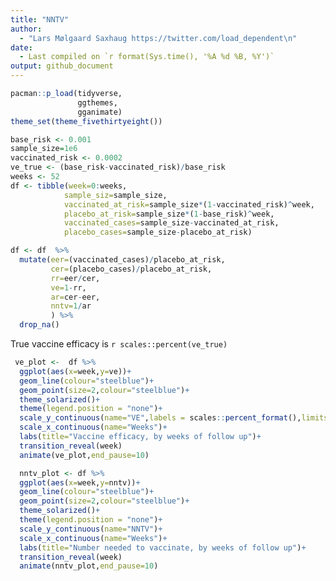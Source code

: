 ```yaml
---
title: "NNTV"
author: 
  - "Lars Mølgaard Saxhaug https://twitter.com/load_dependent\n"
date: 
  - Last compiled on `r format(Sys.time(), '%A %d %B, %Y')`
output: github_document
---
```


```r
pacman::p_load(tidyverse,
               ggthemes,
               gganimate)
theme_set(theme_fivethirtyeight())
```


```r
base_risk <- 0.001
sample_size=1e6
vaccinated_risk <- 0.0002
ve_true <- (base_risk-vaccinated_risk)/base_risk
weeks <- 52
df <- tibble(week=0:weeks,
            sample_siz=sample_size,
            vaccinated_at_risk=sample_size*(1-vaccinated_risk)^week,
            placebo_at_risk=sample_size*(1-base_risk)^week,
            vaccinated_cases=sample_size-vaccinated_at_risk,
            placebo_cases=sample_size-placebo_at_risk)

df <- df  %>% 
  mutate(eer=(vaccinated_cases)/placebo_at_risk,
         cer=(placebo_cases)/placebo_at_risk,
         rr=eer/cer,
         ve=1-rr,
         ar=cer-eer,
         nntv=1/ar
         ) %>% 
  drop_na()

```
True vaccine efficacy is `r scales::percent(ve_true)`
```r
 ve_plot <-  df %>% 
  ggplot(aes(x=week,y=ve))+
  geom_line(colour="steelblue")+
  geom_point(size=2,colour="steelblue")+
  theme_solarized()+
  theme(legend.position = "none")+
  scale_y_continuous(name="VE",labels = scales::percent_format(),limits = c(0,1))+
  scale_x_continuous(name="Weeks")+
  labs(title="Vaccine efficacy, by weeks of follow up")+
  transition_reveal(week) 
  animate(ve_plot,end_pause=10)
```

```r
  nntv_plot <- df %>% 
  ggplot(aes(x=week,y=nntv))+
  geom_line(colour="steelblue")+
  geom_point(size=2,colour="steelblue")+
  theme_solarized()+
  theme(legend.position = "none")+
  scale_y_continuous(name="NNTV")+
  scale_x_continuous(name="Weeks")+
  labs(title="Number needed to vaccinate, by weeks of follow up")+
  transition_reveal(week) 
  animate(nntv_plot,end_pause=10)
```

 
 
